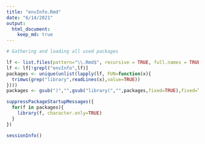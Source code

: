 ```yaml
---
title: "envInfo.Rmd"
date: "6/14/2021"
output:
  html_document:
    keep_md: true
---
```


```r
# Gathering and loading all used packages

lf <- list.files(pattern="\\.Rmd$", recursive = TRUE, full.names = TRUE)
lf <- lf[!grepl("envInfo",lf)]
packages <- unique(unlist(lapply(lf, FUN=function(x){
  trimws(grep("library",readLines(x),value=TRUE))
})))
packages <- gsub(")","",gsub("library(","",packages,fixed=TRUE),fixed=TRUE)

suppressPackageStartupMessages({
  for(f in packages){
    library(f, character.only=TRUE)
  }
})
```

```r
sessionInfo()
```

